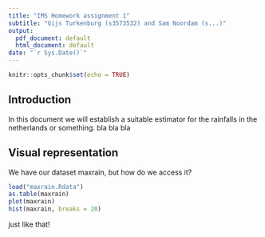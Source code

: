 ```yaml
---
title: "IMS Homework assignment 1"
subtitle: "Gijs Turkenburg (s3573532) and Sam Noordam (s...)"
output:
  pdf_document: default
  html_document: default
date: "`r Sys.Date()`"
---
```


```r
knitr::opts_chunk$set(echo = TRUE)
```

## Introduction

In this document we will establish a suitable estimator for the rainfalls in the netherlands or something. bla bla bla

## Visual representation

We have our dataset maxrain, but how do we access it?

```r
load("maxrain.Rdata")
as.table(maxrain)
plot(maxrain)
hist(maxrain, breaks = 20)
```

just like that!

```{=latex}
dit is een stukje tex code: kijken of het werkt

\begin{align*}
  \forall x \in X : \exists Y
\end{align*}
```
